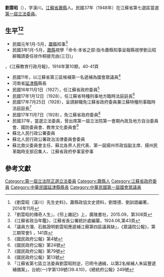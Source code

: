 {{Infobox Officeholder
|姓名=劉雲昭
|圖像=File:劉雲昭.jpg
|圖像大小=200px
|圖像說明=  
|字    = 字漢川
|號    = 
|別名    = 
|出生日期 = 光緒十二年正月二十一日〔1886年2月24日〕
|出生地點 = 
|逝世日期 = {{dda|1962|4|4|1886|2|24}}
|逝世地點 = 
|死因    = 
|墓地    = 茅山公墓
|籍貫    =[[江蘇省|江蘇省]][[蕭縣|蕭縣]]
|政黨    = 
|parents  = 
|配偶   =王君芳
|伴侶    = 
|relatives  =  
|children  = 劉毓巍、劉毓蓁
|著作    = 
|past    = 
}}
'''劉雲昭'''（{{bd|1886年|2月24日|1962年|4月4日}}），字漢川。[[江蘇省|江蘇省]][[蕭縣|蕭縣]]人。民國37年（1948年）在江蘇省第七選區當選[[第一屆立法委員|第一屆立法委員]]。

== 生平<ref>《劉雲昭（漢川）先生史料》，蕭縣政協文史資料，劉懷德、劉訓誥編著，2014年11月</ref><ref>「劉雲昭的傳奇人生」，《邗上雜記》上，廣陵書社，2015.09，第308頁</ref> ==
* 民國元年1月-5月，[[蕭縣|蕭縣]]知事<ref>《江蘇省政治年鑑》，江蘇省長公署統計處編纂，1924.06,第43頁</ref>
* 民國3年1月-5月，[[蕭縣|蕭縣]]視學<ref>「命令:本省之部:指令蕭縣知事呈報縣視學劉云昭辭職請委任徐作桐接充由(三日)」
，《江蘇教育行政月報》，1914年第10期，40-41頁</ref>
* 民國11年，以江蘇省第三區候補第一名遞補為國會眾議員<ref>「議員方潛、石銘證明劉雲昭應遞補江蘇第四區議員缺」，《眾議院公報》，第三期常會5 ，141頁</ref>
* 河南省[[延津縣|延津縣]]縣長
* 民國16年11月1日（1927），任江蘇省政府委員<ref>《國民政府公報》第4號</ref>
* 民國17年1月12日（1928），任江蘇省特種刑事地方臨時法庭庭長<ref>《國民政府公報》第24號</ref>
* 民國17年7月25日（1928），呈請辭職免江蘇省政府委員兼江蘇特種刑事臨時法庭庭長<ref>《國民政府公報》第79號</ref>
* 民國17年11月7日（1928），免江蘇省政府委員<ref>《國民政府公報》第13號</ref>
* 民國37年，當選立法委員，曾出席第一屆立法院第一會期內政及地方自治委員會、國防委員會、教育文化委員會<ref>「江蘇省第七區立法委員劉雲昭附逆，已明令通緝，以第2名候補人朱延豐遞補備案」，台統(一)字第139號(39.4.10)，《總統府公報》249號</ref>
* 蘇北人民行政公署委員
* 蘇北人民行政公署政治法律委員會委員
* 蘇北救災委員會主任、蘇北各界人民代表、第一屆揚州市政協副主席、揚州民革臨時支部召集人、江蘇省政府參事室參事

== 參考文獻 ==
{{reflist}}
{{中華民國第一屆立法委員}}
{{1949年聲明脫離國民黨政治人物名單}}
[[Category:第一屆立法院正選立法委員|Category:第一屆立法院正選立法委員]]
[[Category:蕭縣人|Category:蕭縣人]]
[[Category:江蘇省政府委員|Category:江蘇省政府委員]]
[[Category:中華民國延津縣縣長|Category:中華民國延津縣縣長]]
[[Category:中華民國第一屆國會眾議員|Category:中華民國第一屆國會眾議員]]